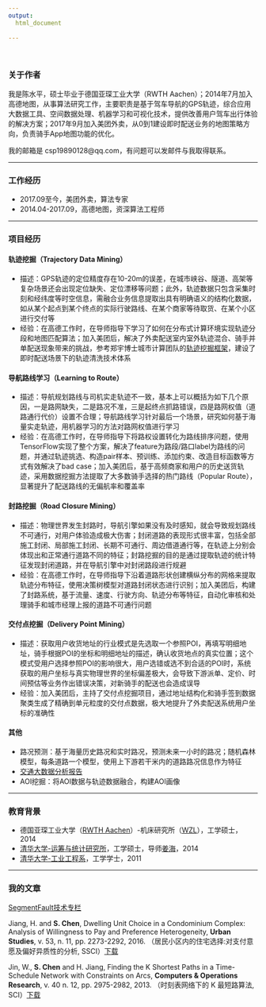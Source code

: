 ```yaml
---
output:
  html_document
   
---
```

<br>

### 关于作者

我是陈水平，硕士毕业于德国亚琛工业大学（RWTH Aachen）；2014年7月加入高德地图，从事算法研究工作，主要职责是基于驾车导航的GPS轨迹，综合应用大数据工具、空间数据处理、机器学习和可视化技术，提供改善用户驾车出行体验的解决方案；2017年9月加入美团外卖，从0到1建设即时配送业务的地图策略方向，负责骑手App地图功能的优化。


我的邮箱是 csp19890128@qq.com，有问题可以发邮件与我取得联系。

<hr>

### 工作经历
+ 2017.09至今，美团外卖，算法专家
+ 2014.04-2017.09，高德地图，资深算法工程师

<hr>

### 项目经历

#### 轨迹挖掘（Trajectory Data Mining）
- 描述：GPS轨迹的定位精度存在10-20m的误差，在城市峡谷、隧道、高架等复杂场景还会出现定位缺失、定位漂移等问题；此外，轨迹数据只包含采集时刻和经纬度等时空信息，需融合业务信息提取出具有明确语义的结构化数据，如从某个起点到某个终点的实际行驶路线、在某个商家等待取货、在某个小区进行交付等
- 经验：在高德工作时，在导师指导下学习了如何在分布式计算环境实现轨迹分段和地图匹配算法；加入美团后，解决了外卖配送室内室外轨迹混合、骑手并单配送现象带来的挑战，参考郑宇博士城市计算团队的[轨迹挖掘框架](https://www.microsoft.com/en-us/research/project/trajectory-data-mining/)，建设了即时配送场景下的轨迹清洗技术体系

#### 导航路线学习（Learning to Route）
- 描述：导航规划路线与司机实走轨迹不一致，基本上可以概括为如下几个原因，一是路网缺失，二是路况不准，三是起终点抓路错误，四是路网权值（道路通行代价）设置不合理；导航路线学习针对最后一个场景，研究如何基于海量实走轨迹，用机器学习的方法对路网权值进行学习
- 经验：在高德工作时，在导师指导下将路权设置转化为路线排序问题，使用TensorFlow实现了整个方案，解决了feature为路段/路口label为路线的问题，并通过轨迹挑选、构造pair样本、预训练、添加约束、改造目标函数等方式有效解决了bad case；加入美团后，基于高频商家和用户的历史送货轨迹，采用数据挖掘方法提取了大多数骑手选择的热门路线（Popular Route），显著提升了配送路线的无偏航率和覆盖率

#### 封路挖掘（Road Closure Mining）
- 描述：物理世界发生封路时，导航引擎如果没有及时感知，就会导致规划路线不可通行，对用户体验造成极大伤害；封闭道路的表现形式很丰富，包括全部施工封闭、局部施工封闭、长期不可通行、周边借道通行等，在轨迹上分别会体现出和正常通行道路不同的特征；封路挖掘的目的是通过提取轨迹的统计特征发现封闭道路，并在导航引擎中对封闭路段进行规避
- 经验：在高德工作时，在导师指导下沿着道路形状创建横纵分布的网格来提取轨迹分布特征，使用决策树模型对道路封闭状态进行识别；加入美团后，构建了封路系统，基于流量、速度、行驶方向、轨迹分布等特征，自动化审核和处理骑手和城市经理上报的道路不可通行问题

#### 交付点挖掘（Delivery Point Mining）
- 描述：获取用户收货地址的行业模式是先选取一个参照POI，再填写明细地址，骑手根据POI的坐标和明细地址的描述，确认收货地点的真实位置；这个模式受用户选择参照POI的影响很大，用户选错或选不到合适的POI时，系统获取的用户坐标与真实物理世界的坐标偏差极大，会导致下游派单、定价、时间预估等业务作出错误决策，对新骑手的配送也会造成误导
- 经验：加入美团后，主持了交付点挖掘项目，通过地址结构化和骑手签到数据聚类生成了精确到单元粒度的交付点数据，极大地提升了外卖配送系统用户坐标的准确性


#### 其他
- 路况预测：基于海量历史路况和实时路况，预测未来一小时的路况；随机森林模型，每条道路一个模型，使用上下游若干米内的道路路况信息作为特征
- [交通大数据分析报告](http://report.amap.com)
- AOI挖掘：将AOI数据与轨迹数据融合，构建AOI画像


<hr>

### 教育背景
+ 德国亚琛工业大学（[RWTH Aachen](http://www.rwth-aachen.de/)）-机床研究所（[WZL](http://www.wzl.rwth-aachen.de/en/index.htm)），工学硕士，2014
+ [清华大学-运筹与统计研究所](http://www.ie.tsinghua.edu.cn/List/index/cid/52.html)，工学硕士，导师[姜海](http://www.ie.tsinghua.edu.cn/haijiang/)，2014
+ [清华大学-工业工程系](http://www.ie.tsinghua.edu.cn/)，工学学士，2011

<hr>

### 我的文章
[SegmentFault技术专栏](https://segmentfault.com/blog/datalab)

Jiang, H. and **S. Chen**, Dwelling Unit Choice in a Condominium Complex: Analysis of Willingness to Pay and Preference Heterogeneity, **Urban Studies**, v. 53, n. 11, pp. 2273-2292, 2016. （居民小区内的住宅选择:对支付意愿及偏好异质性的分析, SSCI）[下载](files/paper_dwelling_urban_studies.pdf)

Jin, W., **S. Chen** and H. Jiang, Finding the K Shortest Paths in a Time-Schedule Network with Constraints on Arcs, **Computers & Operations Research**, v. 40 n. 12, pp. 2975-2982, 2013. （时刻表网络下的 K 最短路算法, SCI）[下载](files/paper_kpath_computer_operation_research.pdf)


